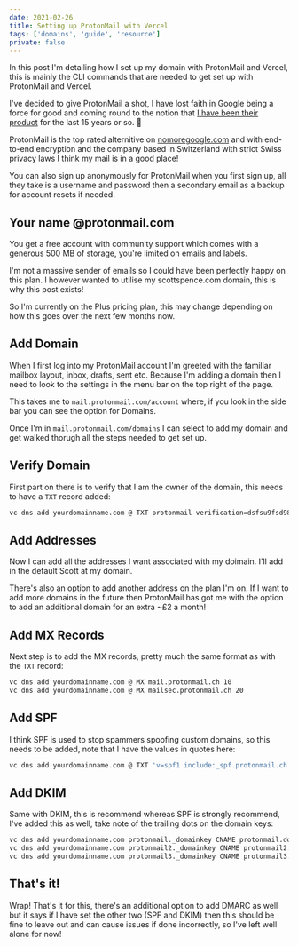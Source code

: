 ```yaml
---
date: 2021-02-26
title: Setting up ProtonMail with Vercel
tags: ['domains', 'guide', 'resource']
private: false
---
```


In this post I'm detailing how I set up my domain with ProtonMail and
Vercel, this is mainly the CLI commands that are needed to get set up
with ProtonMail and Vercel.

I've decided to give ProtonMail a shot, I have lost faith in Google
being a force for good and coming round to the notion that [I have
been their product] for the last 15 years or so. 😬

ProtonMail is the top rated alternitive on [nomoregoogle.com] and with
end-to-end encryption and the company based in Switzerland with strict
Swiss privacy laws I think my mail is in a good place!

You can also sign up anonymously for ProtonMail when you first sign
up, all they take is a username and password then a secondary email as
a backup for account resets if needed.

## Your name @protonmail.com

You get a free account with community support which comes with a
generous 500 MB of storage, you're limited on emails and labels.

I'm not a massive sender of emails so I could have been perfectly
happy on this plan. I however wanted to utilise my scottspence.com
domain, this is why this post exists!

So I'm currently on the Plus pricing plan, this may change depending
on how this goes over the next few months now.

## Add Domain

When I first log into my ProtonMail account I'm greeted with the
familiar mailbox layout, inbox, drafts, sent etc. Because I'm adding a
domain then I need to look to the settings in the menu bar on the top
right of the page.

This takes me to `mail.protonmail.com/account` where, if you look in
the side bar you can see the option for Domains.

Once I'm in `mail.protonmail.com/domains` I can select to add my
domain and get walked thorugh all the steps needed to get set up.

## Verify Domain

First part on there is to verify that I am the owner of the domain,
this needs to have a `TXT` record added:

```bash
vc dns add yourdomainname.com @ TXT protonmail-verification=dsfsu9fsd989vv
```

## Add Addresses

Now I can add all the addresses I want associated with my doimain.
I'll add in the default Scott at my domain.

There's also an option to add another address on the plan I'm on. If I
want to add more domains in the future then ProtonMail has got me with
the option to add an additional domain for an extra ~£2 a month!

## Add MX Records

Next step is to add the MX records, pretty much the same format as
with the `TXT` record:

```bash
vc dns add yourdomainname.com @ MX mail.protonmail.ch 10
vc dns add yourdomainname.com @ MX mailsec.protonmail.ch 20
```

## Add SPF

I think SPF is used to stop spammers spoofing custom domains, so this
needs to be added, note that I have the values in quotes here:

```bash
vc dns add yourdomainname.com @ TXT 'v=spf1 include:_spf.protonmail.ch mx ~all'
```

## Add DKIM

Same with DKIM, this is recommend whereas SPF is strongly recommend,
I've added this as well, take note of the trailing dots on the domain
keys:

```bash
vc dns add yourdomainname.com protonmail._domainkey CNAME protonmail.domainkey.f98sd8f90s.domains.proton.ch.
vc dns add yourdomainname.com protonmail2._domainkey CNAME protonmail2.domainkey.f98sd8f90s.domains.proton.ch.
vc dns add yourdomainname.com protonmail3._domainkey CNAME protonmail3.domainkey.f98sd8f90s.domains.proton.ch.
```

## That's it!

Wrap! That's it for this, there's an additional option to add DMARC as
well but it says if I have set the other two (SPF and DKIM) then this
should be fine to leave out and can cause issues if done incorrectly,
so I've left well alone for now!

[nomoregoogle.com]: http://nomoregoogle.com/
[i have been their product]:
  https://quoteinvestigator.com/2017/07/16/product/

